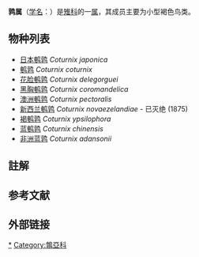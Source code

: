 {{Automatic Taxobox
| image = Harlequin Quail (Coturnix delegorguei) (6035291347).jpg
| image_caption = [[花脸鹌鹑|花脸鹌鹑]] （''Coturnix delegorguei''）
| taxon=Coturnix
| authority = [[Bonnaterre|Bonnaterre]], 1791
| subdivision_ranks = [[种|种]]
| subdivision = 
另见内文
}}

'''鹑属'''{{notetag|{{標音|繁=鶉 |简= 鹑|拼音= chún |注音=　ㄔㄨㄣˊ |粤拼= |中古= |反切= |同音字= 純}}。}}（[[学名|学名]]：''{{lang|la|Coturnix}}''）是[[雉科|雉科]]的一[[属|属]]，其成员主要为小型褐色鸟类。

== 物种列表 ==
* [[日本鹌鹑|日本鹌鹑]] ''Coturnix japonica''
* [[鹌鹑|鹌鹑]] ''Coturnix coturnix''
* [[花脸鹌鹑|花脸鹌鹑]] ''Coturnix delegorguei''
* [[黑胸鹌鹑|黑胸鹌鹑]] ''Coturnix coromandelica''
* [[澳洲鹌鹑|澳洲鹌鹑]] ''Coturnix pectoralis''
* [[新西兰鹌鹑|新西兰鹌鹑]] ''Coturnix novaezelandiae'' - 已灭绝 (1875)
* [[褐鹌鹑|褐鹌鹑]] ''Coturnix ypsilophora''
* [[蓝鹌鹑|蓝鹌鹑]] ''Coturnix chinensis''
* [[非洲蓝鹑|非洲蓝鹑]] ''Coturnix adansonii''

==註解==
{{notefoot}}

==参考文献==
{{reflist}}

==外部链接==
{{维基物种|Coturnix}}
{{commons category|Coturnix}}
{{雞形目|P.}}
{{Taxonbar|from=Q1869243}}

[[Category:鹑属|*]]
[[Category:鶉亞科|Category:鶉亞科]]